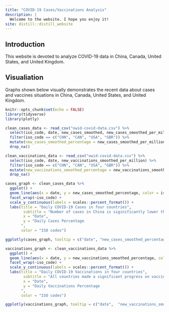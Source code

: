```yaml
---
title: "COVID-19 Cases/Vaccinations Analysis"
description: |
  Welcome to the website. I hope you enjoy it!
site: distill::distill_website
---
```


## Introduction
This website is devoted to analyze COVID-19 data in China, Canada, United States, and United Kingdom.

## Visualiation
Graphs shown below visually demonstrates the recent data about cases and vaccines situations in China, Canada, United States, and United Kingdom.

```r
knitr::opts_chunk$set(echo = FALSE)
library(tidyverse)
library(plotly)
```

```r
clean_cases_data <- read_csv("owid-covid-data.csv") %>% 
  select(iso_code, date, new_cases_smoothed, new_cases_smoothed_per_million) %>% 
  filter(iso_code == c("CHN", "CAN", "USA", "GBR")) %>% 
  mutate(new_cases_smoothed_percentage = new_cases_smoothed_per_million / 1000000) %>% 
  drop_na()

clean_vaccinations_data <- read_csv("owid-covid-data.csv") %>% 
  select(iso_code, date, new_vaccinations_smoothed_per_million) %>% 
  filter(iso_code == c("CHN", "CAN", "USA", "GBR")) %>% 
  mutate(new_vaccinations_smoothed_percentage = new_vaccinations_smoothed_per_million / 1000000) %>% 
  drop_na()
```

```r
cases_graph <- clean_cases_data %>% 
  ggplot() +
  geom_line(aes(x = date, y = new_cases_smoothed_percentage, color = iso_code)) +
  facet_wrap(~iso_code) +
  scale_y_continuous(labels = scales::percent_format()) +
  labs(title = "Daily COVID-19 Cases in four countries",
        subtitle = "Number of cases in China is siginificantly lower than others",
        x = "Date",
        y = "Daily Cases Percentage
       ",
       color = "ISO codes")

ggplotly(cases_graph, tooltip = c("date", "new_cases_smoothed_percentage"))
```

```r
vaccinations_graph <- clean_vaccinations_data %>% 
  ggplot() +
  geom_line(aes(x = date, y = new_vaccinations_smoothed_percentage, color = iso_code)) +
  facet_wrap(~iso_code) +
  scale_y_continuous(labels = scales::percent_format()) +
  labs(title = "Daily COVID-19 Vaccinations in four countries",
        subtitle = "All countries made a significant progress on vaccination",
        x = "Date",
        y = "Daily Vaccinations Percentage
       ",
       color = "ISO codes")

ggplotly(vaccinations_graph, tooltip = c("date",  "new_vaccinations_smoothed_percentage"))
```

